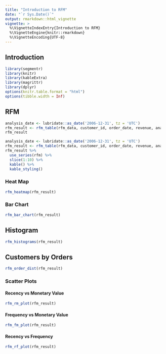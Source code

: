 ```yaml
---
title: "Introduction to RFM"
date: "`r Sys.Date()`"
output: rmarkdown::html_vignette
vignette: >
  %\VignetteIndexEntry{Introduction to RFM}
  %\VignetteEngine{knitr::rmarkdown}
  %\VignetteEncoding{UTF-8}
---
```


## Introduction

```r
library(segmentr)
library(knitr)
library(kableExtra)
library(magrittr)
library(dplyr)
options(knitr.table.format = "html") 
options(tibble.width = Inf)
```

## RFM 

```r
analysis_date <- lubridate::as_date('2006-12-31', tz = 'UTC')
rfm_result <- rfm_table(rfm_data, customer_id, order_date, revenue, analysis_date)
rfm_result 
```

```r
analysis_date <- lubridate::as_date('2006-12-31', tz = 'UTC')
rfm_result <- rfm_table(rfm_data, customer_id, order_date, revenue, analysis_date)
rfm_result %>%
  use_series(rfm) %>%
  slice(1:10) %>%
  kable() %>%
  kable_styling()
```

### Heat Map

```r
rfm_heatmap(rfm_result)
```

### Bar Chart

```r
rfm_bar_chart(rfm_result)
```

## Histogram

```r
rfm_histograms(rfm_result)
```

## Customers by Orders

```r
rfm_order_dist(rfm_result)
```

### Scatter Plots

#### Recency vs Monetary Value

```r
rfm_rm_plot(rfm_result)
```

#### Frequency vs Monetary Value

```r
rfm_fm_plot(rfm_result)
```

#### Recency vs Frequency 

```r
rfm_rf_plot(rfm_result)
```
